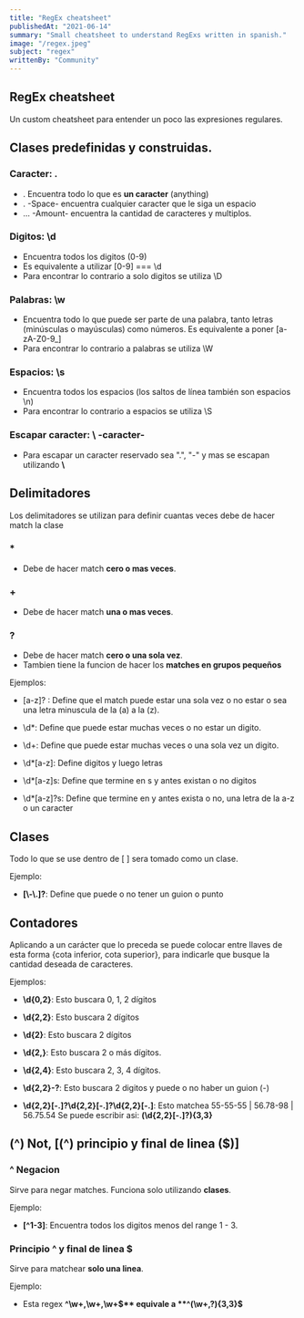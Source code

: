 ```yaml
---
title: "RegEx cheatsheet"
publishedAt: "2021-06-14"
summary: "Small cheatsheet to understand RegExs written in spanish."
image: "/regex.jpeg"
subject: "regex"
writtenBy: "Community"
---
```


## RegEx cheatsheet

Un custom cheatsheet para entender un poco las expresiones regulares.

## Clases predefinidas y construidas.

### Caracter: .

- . Encuentra todo lo que es **un caracter** (anything)
- . -Space- encuentra cualquier caracter que le siga un espacio
- ... -Amount- encuentra la cantidad de caracteres y multiplos.

### Digitos: \d

- Encuentra todos los digitos (0-9)
- Es equivalente a utilizar [0-9] === \d
- Para encontrar lo contrario a solo digitos se utiliza \D

### Palabras: \w

- Encuentra todo lo que puede ser parte de una palabra, tanto letras (minúsculas o mayúsculas) como números. Es equivalente a poner [a-zA-Z0-9_]
- Para encontrar lo contrario a palabras se utiliza \W

### Espacios: \s

- Encuentra todos los espacios (los saltos de línea también son espacios \n)
- Para encontrar lo contrario a espacios se utiliza \S

### Escapar caracter: \\ -caracter-

- Para escapar un caracter reservado sea ".", "-" y mas se escapan utilizando **\\**

## Delimitadores

Los delimitadores se utilizan para definir cuantas veces debe de hacer match la clase

### \*

- Debe de hacer match **cero o mas veces**.

### +

- Debe de hacer match **una o mas veces**.

### ?

- Debe de hacer match **cero o una sola vez**.
- Tambien tiene la funcion de hacer los **matches en grupos pequeños**

Ejemplos:

- [a-z]? : Define que el match puede estar una sola vez o no estar o sea una letra minuscula de la (a) a la (z).
- \d\*: Define que puede estar muchas veces o no estar un digito.
- \d+: Define que puede estar muchas veces o una sola vez un digito.

- \d\*[a-z]: Define digitos y luego letras
- \d\*[a-z]s: Define que termine en s y antes existan o no digitos
- \d\*[a-z]?s\: Define que termine en y antes exista o no, una letra de la a-z o un caracter

## Clases

Todo lo que se use dentro de [ ] sera tomado como un clase.

Ejemplo:

- **[\\-\\.]?**: Define que puede o no tener un guion o punto

## Contadores

Aplicando a un carácter que lo preceda se puede colocar entre llaves de esta forma {cota inferior, cota superior}, para indicarle que busque la cantidad deseada de caracteres.

Ejemplos:

- **\d{0,2}**: Esto buscara 0, 1, 2 dígitos
- **\d{2,2}**: Esto buscara 2 dígitos
- **\d{2}**: Esto buscara 2 dígitos
- **\d{2,}**: Esto buscara 2 o más dígitos.
- **\d{2,4}**: Esto buscara 2, 3, 4 dígitos.
- **\d{2,2}\-?**: Esto buscara 2 digitos y puede o no haber un guion (-)

- **\d{2,2}[\-\.]?\d{2,2}[\-\.]?\d{2,2}[\-\.]**: Esto matchea 55-55-55 | 56.78-98 | 56.75.54 Se puede escribir asi: **(\d{2,2}[\-\.]?){3,3}**

## (^) Not, [(^) principio y final de linea ($)]

### ^ Negacion

Sirve para negar matches. Funciona solo utilizando **clases**.

Ejemplo:

- **[^1-3]**: Encuentra todos los digitos menos del range 1 - 3.

### Principio ^ y final de linea $

Sirve para matchear **solo una linea**.

Ejemplo:

- Esta regex **^\w+,\w+,\w+$** equivale a **^(\w+,?){3,3}$**
